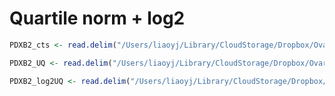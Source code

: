 
# Quartile norm + log2


```r
PDXB2_cts <- read.delim("/Users/liaoyj/Library/CloudStorage/Dropbox/Ovarian Project/PDX_CarboCycling/Batch2/OV_PDXB2_CarboCyc_rsem_genes_raw_counts.txt", row.names = 1)

PDXB2_UQ <- read.delim("/Users/liaoyj/Library/CloudStorage/Dropbox/Ovarian Project/PDX_CarboCycling/Batch2/toil_output/OV_PDX_CarboCyc_rsem_genes_upper_norm_counts.txt", row.names = 1)

PDXB2_log2UQ <- read.delim("/Users/liaoyj/Library/CloudStorage/Dropbox/Ovarian Project/PDX_CarboCycling/Batch2/OV_PDXB2_CarboCyc_rsem_genes_upper_norm_counts_coding_log2.txt")
```

```r

```

